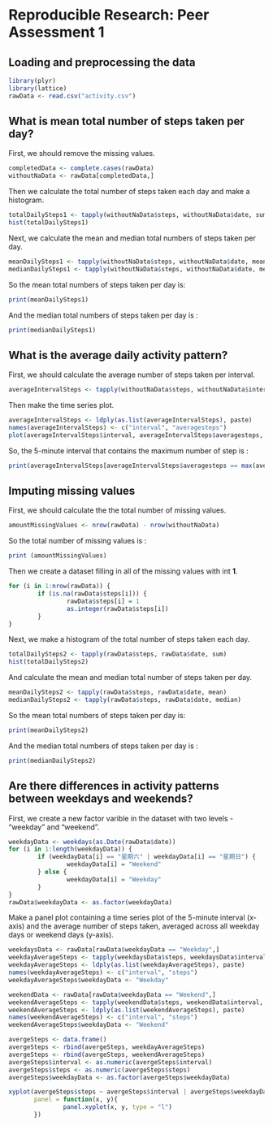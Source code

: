 # Reproducible Research: Peer Assessment 1


## Loading and preprocessing the data

```r
library(plyr)
library(lattice)
rawData <- read.csv("activity.csv")
```


## What is mean total number of steps taken per day?

First, we should remove the missing values.
```r
completedData <- complete.cases(rawData)
withoutNaData <- rawData[completedData,]
```

Then we calculate the total number of steps taken each day and make a histogram.

```r
totalDailySteps1 <- tapply(withoutNaData$steps, withoutNaData$date, sum)
hist(totalDailySteps1)
```

Next, we calculate the mean and median total numbers of steps taken per day.

```r
meanDailySteps1 <- tapply(withoutNaData$steps, withoutNaData$date, mean)
medianDailySteps1 <- tapply(withoutNaData$steps, withoutNaData$date, median)
```

So the mean total numbers of steps taken per day is:
```r
print(meanDailySteps1)
```

And the median total numbers of steps taken per day is :
```r
print(medianDailySteps1)
```

## What is the average daily activity pattern?

First, we should calculate the average number of steps taken per interval.
```r
averageIntervalSteps <- tapply(withoutNaData$steps, withoutNaData$interval, mean)
```

Then make the time series plot.
```r
averageIntervalSteps <- ldply(as.list(averageIntervalSteps), paste)
names(averageIntervalSteps) <- c("interval", "averagesteps")
plot(averageIntervalSteps$interval, averageIntervalSteps$averagesteps, type = "l")
```

So, the 5-minute interval that contains the maximum number of step is :
```r
print(averageIntervalSteps[averageIntervalSteps$averagesteps == max(averageIntervalSteps$averagesteps),]$interval)
```

## Imputing missing values

First, we should calculate the the total number of missing values.
```r
amountMissingValues <- nrow(rawData) - nrow(withoutNaData)
```

So the total number of missing values is :
```r
print (amountMissingValues)
```

Then we create a dataset filling in all of the missing values with int **1**.

```r
for (i in 1:nrow(rawData)) {
        if (is.na(rawData$steps[i])) {
                rawData$steps[i] = 1
                as.integer(rawData$steps[i])
        }
}
```

Next, we make a histogram of the total number of steps taken each day.
```r
totalDailySteps2 <- tapply(rawData$steps, rawData$date, sum)
hist(totalDailySteps2)
```

And calculate the mean and median total number of steps taken per day.
```r
meanDailySteps2 <- tapply(rawData$steps, rawData$date, mean)
medianDailySteps2 <- tapply(rawData$steps, rawData$date, median)
```

So the mean total numbers of steps taken per day is:
```r
print(meanDailySteps2)
```

And the median total numbers of steps taken per day is :
```r
print(medianDailySteps2)
```

## Are there differences in activity patterns between weekdays and weekends?

First, we create a new factor varible in the dataset with two levels - "weekday" and "weekend".
```r
weekdayData <- weekdays(as.Date(rawData$date))
for (i in 1:length(weekdayData)) {
        if (weekdayData[i] == "星期六" | weekdayData[i] == "星期日") {
                weekdayData[i] = "Weekend"
        } else {
                weekdayData[i] = "Weekday"
        }
}
rawData$weekdayData <- as.factor(weekdayData)
```

Make a panel plot containing a time series plot of the 5-minute interval (x-axis) and the average number of steps taken, averaged across all weekday days or weekend days (y-axis).
```r
weekdaysData <- rawData[rawData$weekdayData == "Weekday",]
weekdayAverageSteps <- tapply(weekdaysData$steps, weekdaysData$interval, mean)
weekdayAverageSteps <- ldply(as.list(weekdayAverageSteps), paste)
names(weekdayAverageSteps) <- c("interval", "steps")
weekdayAverageSteps$weekdayData <- "Weekday"

weekendData <- rawData[rawData$weekdayData == "Weekend",]
weekendAverageSteps <- tapply(weekendData$steps, weekendData$interval, mean)
weekendAverageSteps <- ldply(as.list(weekendAverageSteps), paste)
names(weekendAverageSteps) <- c("interval", "steps")
weekendAverageSteps$weekdayData <- "Weekend"

avergeSteps <- data.frame()
avergeSteps <- rbind(avergeSteps, weekdayAverageSteps)
avergeSteps <- rbind(avergeSteps, weekendAverageSteps)
avergeSteps$interval <- as.numeric(avergeSteps$interval)
avergeSteps$steps <- as.numeric(avergeSteps$steps)
avergeSteps$weekdayData <- as.factor(avergeSteps$weekdayData)

xyplot(avergeSteps$steps ~ avergeSteps$interval | avergeSteps$weekdayData, layout = c(1,2),
       panel = function(x, y){
               panel.xyplot(x, y, type = "l")
       })
```